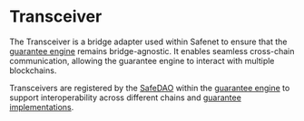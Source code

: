# Transceiver

The Transceiver is a bridge adapter used within Safenet to ensure that the [guarantee engine](./guarantee-engine.mdx) remains bridge-agnostic. 
It enables seamless cross-chain communication, allowing the guarantee engine to interact with multiple blockchains. 

Transceivers are registered by the [SafeDAO](./safe-dao.mdx) within the [guarantee engine](./guarantee-engine.mdx) to support interoperability across different chains and [guarantee implementations](./guarantee-implementation.mdx).

